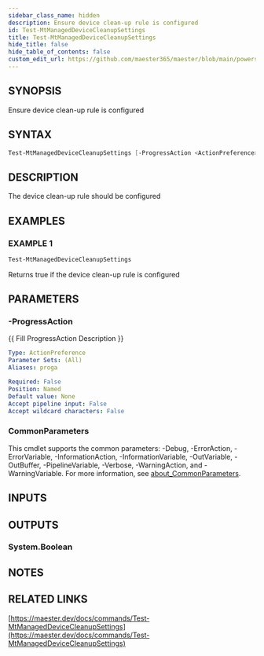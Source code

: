 ```yaml
---
sidebar_class_name: hidden
description: Ensure device clean-up rule is configured
id: Test-MtManagedDeviceCleanupSettings
title: Test-MtManagedDeviceCleanupSettings
hide_title: false
hide_table_of_contents: false
custom_edit_url: https://github.com/maester365/maester/blob/main/powershell/public/Test-MtManagedDeviceCleanupSettings.ps1
---
```


## SYNOPSIS

Ensure device clean-up rule is configured

## SYNTAX

```powershell
Test-MtManagedDeviceCleanupSettings [-ProgressAction <ActionPreference>] [<CommonParameters>]
```

## DESCRIPTION

The device clean-up rule should be configured

## EXAMPLES

### EXAMPLE 1

```powershell
Test-MtManagedDeviceCleanupSettings
```

Returns true if the device clean-up rule is configured

## PARAMETERS

### -ProgressAction

\{\{ Fill ProgressAction Description \}\}

```yaml
Type: ActionPreference
Parameter Sets: (All)
Aliases: proga

Required: False
Position: Named
Default value: None
Accept pipeline input: False
Accept wildcard characters: False
```

### CommonParameters

This cmdlet supports the common parameters: -Debug, -ErrorAction, -ErrorVariable, -InformationAction, -InformationVariable, -OutVariable, -OutBuffer, -PipelineVariable, -Verbose, -WarningAction, and -WarningVariable. For more information, see [about_CommonParameters](http://go.microsoft.com/fwlink/?LinkID=113216).

## INPUTS

## OUTPUTS

### System.Boolean

## NOTES

## RELATED LINKS

[https://maester.dev/docs/commands/Test-MtManagedDeviceCleanupSettings](https://maester.dev/docs/commands/Test-MtManagedDeviceCleanupSettings)
